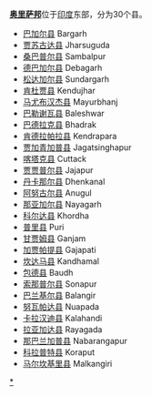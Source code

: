 '''[[奥里萨邦|奥里萨邦]]'''位于[[印度|印度]]东部，分为30个县。

* [[巴加尔县|巴加尔县]] Bargarh 	
* [[贾苏古达县|贾苏古达县]] Jharsuguda 	
* [[桑巴普尔县|桑巴普尔县]] Sambalpur 
* [[德巴加尔县|德巴加尔县]] Debagarh 
* [[松达加尔县|松达加尔县]] Sundargarh 	　
* [[肯杜贾县|肯杜贾县]] Kendujhar 	
* [[马尤布汉杰县|马尤布汉杰县]] Mayurbhanj 
* [[巴勒谢瓦县|巴勒谢瓦县]] Baleshwar 	
* [[巴德拉克县|巴德拉克县]] Bhadrak 
* [[肯德拉帕拉县|肯德拉帕拉县]] Kendrapara 	
* [[贾加青加普县|贾加青加普县]] Jagatsinghapur 	　
* [[喀塔克县|喀塔克县]] Cuttack 	
* [[贾贾普尔县|贾贾普尔县]] Jajapur 
* [[丹卡那尔县|丹卡那尔县]] Dhenkanal 
* [[阿努古尔县|阿努古尔县]] Anugul 　
* [[那亚加尔县|那亚加尔县]] Nayagarh 
* [[科尔达县|科尔达县]] Khordha 	
* [[普里县|普里县]] Puri 
* [[甘贾姆县|甘贾姆县]] Ganjam 	
* [[加贾帕提县|加贾帕提县]] Gajapati 
* [[坎达马县|坎达马县]] Kandhamal 	　
* [[包德县|包德县]] Baudh 
* [[索那普尔县|索那普尔县]] Sonapur 	
* [[巴兰基尔县|巴兰基尔县]] Balangir 	　
* [[努瓦帕达县|努瓦帕达县]] Nuapada 
* [[卡拉汉迪县|卡拉汉迪县]] Kalahandi 	
* [[拉亚加达县|拉亚加达县]] Rayagada 
* [[那巴兰加普县|那巴兰加普县]] Nabarangapur 	
* [[科拉普特县|科拉普特县]] Koraput 	
* [[马尔坎基里县|马尔坎基里县]] Malkangiri

{{印度地方行政区划}}
[[Category:奥里萨邦行政区划|*]]